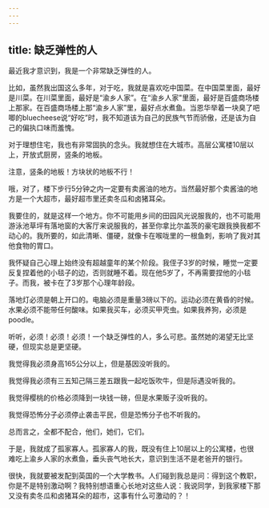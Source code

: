 ```yaml
---
---
---
```

title: 缺乏弹性的人
---




最近我才意识到，我是一个非常缺乏弹性的人。

比如，虽然我出国这么多年，对于吃，我就是喜欢吃中国菜。在中国菜里面，最好是川菜。在川菜里面，最好是“渝乡人家”。在“渝乡人家"里面，最好是百盛商场楼上那家。在百盛商场楼上那“渝乡人家”里，最好点水煮鱼。当恩华举着一块臭了吧唧的bluecheese说“好吃”时，我不知道该为自己的民族气节而骄傲，还是该为自己的偏执口味而羞愧。

对于理想住宅，我也有非常固执的念头。我就想住在大城市。高层公寓楼10层以上，开放式厨房，竖条的地板。

注意，竖条的地板！方块状的地板不行！

哦，对了，楼下步行5分钟之内一定要有卖酱油的地方。当然最好那个卖酱油的地方是一个大超市，最好超市里还卖冬瓜和卤猪耳朵。

我要住的，就是这样一个地方。你不可能用乡间的田园风光说服我的，也不可能用游泳池草坪有落地窗的大客厅来说服我的，甚至你拿比尔盖茨的豪宅跟我换我都不动心的。我所要的，如此清晰、僵硬，就像卡在喉咙里的一根鱼刺，影响了我对其他食物的胃口。

我怀疑自己心理上始终没有超越童年的某个阶段。我侄子3岁的时候，睡觉一定要反复捏着他的小毯子的边，否则就睡不着。现在他5岁了，不再需要捏他的小毯子。而我，被卡在了3岁那个心理年龄段。

落地灯必须是朝上开口的。电脑必须是重量3磅以下的。运动必须在黄昏的时候。水果必须不能带任何酸味。如果我买车，必须买甲壳虫。如果我养狗，必须是poodle。

听听，必须！必须！必须！一个缺乏弹性的人，多么可悲。虽然她的渴望无比坚硬，但现实总是更坚硬。

我觉得我必须身高165公分以上，但是基因没听我的。

我觉得我必须有三五知己隔三差五跟我一起吃饭吹牛，但是际遇没听我的。

我觉得樱桃的价格必须降到一块钱一磅，但是水果贩子没听我的。

我觉得恐怖分子必须停止袭击平民，但是恐怖分子也不听我的。

总而言之，全都不配合，他们，她们，它们。

于是，我就成了孤家寡人。孤家寡人的我，既没有住上10层以上的公寓楼，也很难吃上渝乡人家的水煮鱼，垂头丧气地长大，意识到生活不是老爸开的银行。

很快，我就要被发配到英国的一个大学教书。人们碰到我总是问：得到这个教职，你是不是特别激动啊？我特别想语重心长地对这些人说：我说同学，到我家楼下那又没有卖冬瓜和卤猪耳朵的超市，这事有什么可激动的？！